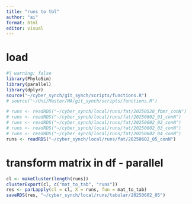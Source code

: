 ```yaml
---
title: "runs to tbl"
author: "ai"
format: html
editor: visual
---
```


# load

```r
#| warning: false
library(PhyloSim)
library(parallel)
library(dplyr)
source("~/cyber_synch/git_synch/scripts/functions.R")
# source("~/Uni/Master/MA/git_synch/scripts/functions.R")
```

```r
# runs <- readRDS("~/cyber_synch/local/runs/fat/20250528_fbmr_conN")
# runs <- readRDS("~/cyber_synch/local/runs/fat/20250602_01_conN")
# runs <- readRDS("~/cyber_synch/local/runs/fat/20250602_02_conN")
# runs <- readRDS("~/cyber_synch/local/runs/fat/20250602_03_conN")
# runs <- readRDS("~/cyber_synch/local/runs/fat/20250602_04_conN")
runs <- readRDS("~/cyber_synch/local/runs/fat/20250602_05_conN")
```

# transform matrix in df - parallel
```r
cl <- makeCluster(length(runs))
clusterExport(cl, c("mat_to_tab", "runs"))
res <- parLapply(cl = cl, X = runs, fun = mat_to_tab)
saveRDS(res, "~/cyber_synch/local/runs/tabular/20250602_05")
```
